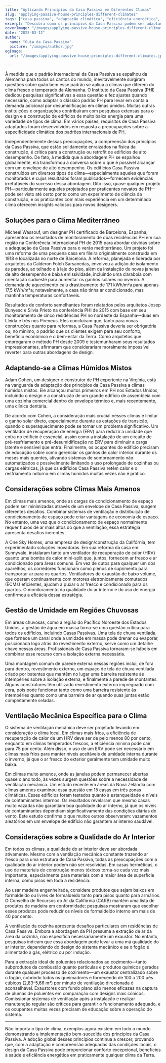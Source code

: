 ```yaml
---
title: "Aplicando Princípios da Casa Passiva em Diferentes Climas"
slug: "applying-passive-house-principles-different-climates"
tags: ["casa passiva", "adaptação climática", "eficiência energética", "sustentabilidade", "aplicação global"]
excerpt: "Descubra como os princípios da Casa Passiva podem ser adaptados com sucesso a diversos climas ao redor do mundo, com exemplos do mundo real e soluções práticas para manter o conforto e a eficiência em qualquer ambiente."
coverImage: "/images/applying-passive-house-principles-different-climates.jpg"
date: "2025-03-12"
author:
  name: "Guia da Casa Passiva"
  picture: "/images/author.jpg"
ogImage:
  url: "/images/applying-passive-house-principles-different-climates.jpg"

---
```

À medida que o padrão internacional da Casa Passiva se espalhou da Alemanha para todos os cantos do mundo, inevitavelmente surgiram questões sobre quão bem esse padrão se aplica a climas que diferem do clima fresco e temperado da Alemanha. O Instituto da Casa Passiva (PHI) dedicou pesquisas significativas a essa questão e fez ajustes quando necessário, como adaptar o clássico padrão PH para levar em conta a demanda adicional por desumidificação em climas úmidos. Muitas outras instituições e organizações contribuíram com pesquisas extensas para o design e a construção de edifícios de muito baixa energia para uma variedade de tipos de clima. Em vários países, requisitos de Casa Passiva adaptados foram desenvolvidos em resposta a preocupações sobre a especificidade climática dos padrões internacionais de PH.

Independentemente dessas preocupações, a compreensão dos princípios da Casa Passiva, que estão solidamente enraizados na física da construção, é crítica para a construção ou retrofit de edifícios de alto desempenho. De fato, à medida que a abordagem PH se espalhou globalmente, ela transformou a conversa sobre o que é possível alcançar com um envelope de alto desempenho. Os edifícios Casa Passiva construídos em diversos tipos de clima—especialmente aqueles que foram monitorados e cujos resultados foram publicados—fornecem evidências irrefutáveis do sucesso dessa abordagem. Dito isso, quase qualquer projeto PH—particularmente aqueles projetados por praticantes novatos de PH—pode ser visto até certo ponto como um experimento de ciência da construção, e os praticantes com mais experiência em um determinado clima oferecem insights valiosos para novos designers.
## Soluções para o Clima Mediterrâneo

Micheel Wassouf, um designer PH certificado de Barcelona, Espanha, apresentou os resultados de monitoramento de duas residências PH em sua região na Conferência Internacional PH de 2015 para abordar dúvidas sobre a adequação da Casa Passiva para o verão mediterrâneo. Um projeto foi uma reforma de uma pequena casa em fileira originalmente construída em 1918 e localizada no norte de Barcelona. A reforma, planejada e liderada por arquitetos da Calderon Folch Sarsanedas, envolveu a adição de isolamento às paredes, ao telhado e à laje do piso, além da instalação de novas janelas de alto desempenho e baixa emissividade, incluindo uma claraboia com orientação sudoeste para aumentar os ganhos solares no inverno. A demanda de aquecimento caiu drasticamente de 171 kWh/m²a para apenas 17,5 kWh/m²a; notavelmente, a casa não tinha ar condicionado, mas mantinha temperaturas confortáveis.

Resultados de conforto semelhantes foram relatados pelos arquitetos Josep Bunyesc e Silvia Prieto na conferência PHI de 2015 com base em seu monitoramento de cinco residências PH no nordeste da Espanha—duas em Lleida e três nos Pireneus. Eles concluíram que, tanto para novas construções quanto para reformas, a Casa Passiva deveria ser obrigatória ou, no mínimo, o padrão que os clientes exigem para seu conforto, benefício econômico e o bem-estar da Terra. Como arquitetos que empregaram o método PH desde 2009 e testemunharam seus resultados impressionantes, afirmaram que considerariam moralmente impossível reverter para outras abordagens de design.
## Adaptando-se a Climas Húmidos Mistos

Adam Cohen, um designer e construtor de PH experiente na Virgínia, está na vanguarda da adaptação dos princípios da Casa Passiva a climas húmidos mistos. Ele alcançou muitos primeiros em PH nos Estados Unidos, incluindo o design e a construção de um grande edifício de assembleia com uma cozinha comercial dentro do envelope térmico e, mais recentemente, uma clínica dentária.

De acordo com Cohen, a consideração mais crucial nesses climas é limitar o ganho solar direto, especialmente durante as estações de transição, quando o superaquecimento pode se tornar um problema significativo. Um ventilador de recuperação de energia (ERV) para reduzir a umidade que entra no edifício é essencial, assim como a instalação de um circuito de pré-resfriamento e pré-desumidificação no ERV para diminuir a carga latente e sensível que entra. Finalmente, os ocupantes do edifício precisam de educação sobre como gerenciar os ganhos de calor interior durante os meses mais quentes, ativando sistemas de sombreamento não automatizados e possivelmente limitando o uso prolongado de cozinhas ou cargas elétricas, já que os edifícios Casa Passiva retêm calor e o resfriamento noturno em climas húmidos muitas vezes não é prático.
## Considerações sobre Climas Mais Amenos

Em climas mais amenos, onde as cargas de condicionamento de espaço podem ser minimizadas através de um envelope de Casa Passiva, surgem diferentes desafios. Combinar sistemas de ventilação e distribuição de condicionamento de espaço pode criar vantagens de economia de espaço. No entanto, uma vez que o condicionamento de espaço normalmente requer fluxos de ar mais altos do que a ventilação, essa estratégia apresenta desafios inerentes.

A One Sky Homes, uma empresa de design/construção da Califórnia, tem experimentado soluções inovadoras. Em sua reforma da casa em Sunnyvale, instalaram tanto um ventilador de recuperação de calor (HRV) quanto uma bomba de calor mini-split que, juntos, fornecem ar fresco e ar condicionado para áreas comuns. Em vez de dutos para qualquer um dos aparelhos, os corredores funcionam como plenos de suprimento para transportar ar para os quartos. Ventiladores de exaustão de baixo volume, que operam continuamente com motores eletronicamente comutados (ECMs) eficientes, ajudam a puxar o ar fresco e condicionado para os quartos. O monitoramento da qualidade do ar interno e do uso de energia confirmou a eficácia dessa estratégia.
## Gestão de Umidade em Regiões Chuvosas

Em áreas chuvosas, como a região do Pacífico Noroeste dos Estados Unidos, a gestão de água em massa torna-se uma questão crítica para todos os edifícios, incluindo Casas Passivas. Uma tela de chuva ventilada, que fornece um canal onde a umidade em massa pode drenar ou evaporar, posicionada logo atrás do revestimento externo, serve como um detalhe chave nessas áreas. Profissionais de Casa Passiva tornaram-se hábeis em combinar esse recurso com a isolação externa necessária.

Uma montagem comum de parede externa nessas regiões inclui, de fora para dentro, revestimento externo, um espaço de tela de chuva ventilada criado por batentes que mantêm no lugar uma barreira resistente às intempéries sobre a isolação externa, e finalmente a parede de montantes. Alguns construtores têm utilizado revestimento externo impregnado com cera, pois pode funcionar tanto como uma barreira resistente às intempéries quanto como uma barreira de ar quando suas juntas estão completamente seladas.

## Ventilação Mecânica Específica para o Clima

O sistema de ventilação mecânica deve ser projetado levando em consideração o clima local. Em climas mais frios, a eficiência de recuperação de calor de um HRV deve ser de pelo menos 80 por cento, enquanto em climas temperados frescos, a eficiência mínima pode cair para 75 por cento. Além disso, o uso de um ERV pode ser necessário em climas mais frios para manter níveis aceitáveis de umidade interna durante o inverno, já que o ar fresco do exterior geralmente tem umidade muito baixa.

Em climas muito amenos, onde as janelas podem permanecer abertas quase o ano todo, às vezes surgem questões sobre a necessidade de ventilação mecânica. Um estudo recente em áreas da Nova Zelândia com climas amenos examinou essa questão em 15 casas em três zonas climáticas. Esses edifícios foram testados quanto à estanqueidade e níveis de contaminantes internos. Os resultados revelaram que mesmo casas muito vazadas não garantiam boa qualidade do ar interno, já que os níveis de contaminantes dependiam significativamente das condições diárias do vento. Este estudo confirma o que muitos outros observaram: vazamentos aleatórios em um envelope de edifício não garantem ar interno saudável.
## Considerações sobre a Qualidade do Ar Interior

Em todos os climas, a qualidade do ar interior deve ser abordada ativamente. Mesmo com a ventilação mecânica constante trazendo ar fresco para uma estrutura de Casa Passiva, todas as preocupações com a qualidade do ar interior podem não ser resolvidas. Em casas herméticas, o uso de materiais de construção menos tóxicos torna-se cada vez mais importante, especialmente para materiais com a maior área de superfície interna, como pisos em toda a residência.

Ao usar madeira engenheirada, considere produtos que sejam baixos em formaldeído ou livres de formaldeído tanto para pisos quanto para armários. O Conselho de Recursos do Ar da Califórnia (CARB) mantém uma lista de produtos de madeira em conformidade; pesquisas mostraram que escolher esses produtos pode reduzir os níveis de formaldeído interno em mais de 40 por cento.

A ventilação da cozinha apresenta desafios particulares em residências de Casa Passiva. Embora a abordagem da PH presuma a extração de ar da área da cozinha, não especifica necessariamente um exaustor. No entanto, pesquisas indicam que essa abordagem pode levar a uma má qualidade do ar interior, dependendo do design do sistema mecânico e se o fogão é alimentado a gás, elétrico ou por indução.

Para a extração ideal de poluentes relacionados ao cozimento—tanto subprodutos da combustão quanto partículas e produtos químicos gerados durante qualquer processo de cozimento—um exaustor centralizado sobre o fogão, cobrindo todos os queimadores e fornecendo de 100 a 200 pés cúbicos (2,83–5,66 m³) por minuto de ventilação direcionada é aconselhável. Exaustores com fundo plano são menos eficazes na captura de plumas de poluentes em comparação com designs mais cônicos. Comissionar sistemas de ventilação após a instalação e realizar manutenção regular são críticos para garantir o funcionamento adequado, e os ocupantes muitas vezes precisam de educação sobre a operação do sistema.

---

Não importa o tipo de clima, exemplos agora existem em todo o mundo demonstrando a implementação bem-sucedida dos princípios da Casa Passiva. A adoção global desses princípios continua a crescer, provando que, com a adaptação e compreensão adequadas das condições locais, o design da Casa Passiva pode proporcionar conforto excepcional, benefícios à saúde e eficiência energética em praticamente qualquer clima da Terra.
